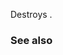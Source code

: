 {{cpp/memory/enable_shared_from_this/title | ~enable_shared_from_this}}
{{cpp/memory/enable_shared_from_this/navbar}}
{{dcl begin}}
{{dcl | since=c++11 |
~enable_shared_from_this();
}}
{{dcl end}}

Destroys {{c|*this}}.

===See also===
{{dsc begin}}
{{dsc inc | cpp/memory/dsc shared_ptr}}
{{dsc end}}

{{langlinks|de|es|fr|it|ja|pt|ru|zh}}